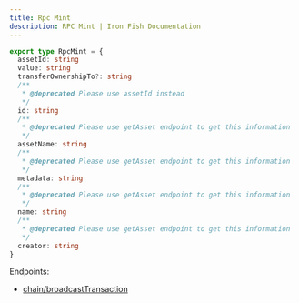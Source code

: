 ```yaml
---
title: Rpc Mint
description: RPC Mint | Iron Fish Documentation
---
```

```typescript
export type RpcMint = {
  assetId: string
  value: string
  transferOwnershipTo?: string
  /**
   * @deprecated Please use assetId instead
   */
  id: string
  /**
   * @deprecated Please use getAsset endpoint to get this information
   */
  assetName: string
  /**
   * @deprecated Please use getAsset endpoint to get this information
   */
  metadata: string
  /**
   * @deprecated Please use getAsset endpoint to get this information
   */
  name: string
  /**
   * @deprecated Please use getAsset endpoint to get this information
   */
  creator: string
}
```

Endpoints: 
- [chain/broadcastTransaction](/developers/documentation/rpc/chain/broadcast_transaction)